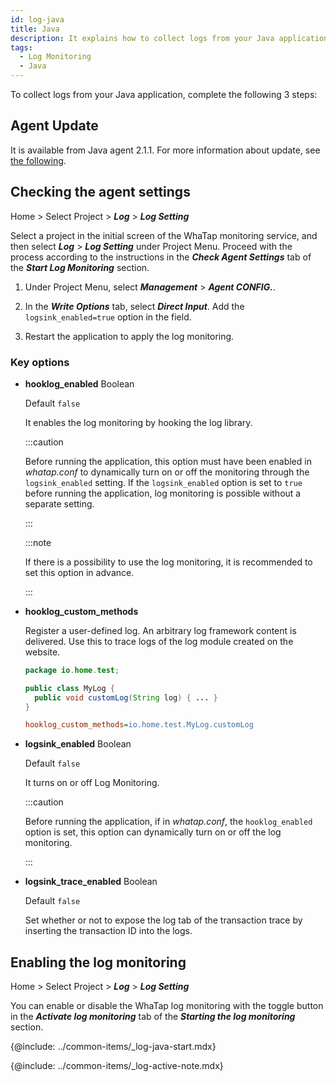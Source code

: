 ```yaml
---
id: log-java
title: Java
description: It explains how to collect logs from your Java application.
tags:
  - Log Monitoring
  - Java
---
```


To collect logs from your Java application, complete the following 3 steps:

## Agent Update

It is available from Java agent 2.1.1. For more information about update, see [the following](../java/update-agent).

## Checking the agent settings

Home > Select Project > **_Log_** > **_Log Setting_**

Select a project in the initial screen of the WhaTap monitoring service, and then select **_Log_** > **_Log Setting_** under Project Menu. Proceed with the process according to the instructions in the **_Check Agent Settings_** tab of the **_Start Log Monitoring_** section.

1.  Under Project Menu, select **_Management_** > **_Agent CONFIG._**.

2.  In the **_Write Options_** tab, select **_Direct Input_**. Add the `logsink_enabled=true` option in the field. 

    <ImgLang img='log-agent-conf.png' desc='Agent log configuration'/>

3.  Restart the application to apply the log monitoring.

### Key options

-   **hooklog_enabled** <span class='type'>Boolean</span>

    Default `false`

    It enables the log monitoring by hooking the log library.  

    :::caution

    Before running the application, this option must have been enabled in _whatap.conf_ to dynamically turn on or off the monitoring through the `logsink_enabled` setting.
    If the `logsink_enabled` option is set to `true` before running the application, log monitoring is possible without a separate setting.

    :::

    :::note

    If there is a possibility to use the log monitoring, it is recommended to set this option in advance.

    :::

-   **hooklog_custom_methods**

    Register a user-defined log. An arbitrary log framework content is delivered. Use this to trace logs of the log module created on the website.

    ```java title='Java'
    package io.home.test;

    public class MyLog {  
      public void customLog(String log) { ... }
    }
    ```

    ```ini title='whatap.conf'
    hooklog_custom_methods=io.home.test.MyLog.customLog
    ```

-   **logsink_enabled** <span class='type'>Boolean</span>

    Default `false`

    It turns on or off Log Monitoring.

    :::caution

    Before running the application, if in _whatap.conf_, the `hooklog_enabled` option is set, this option can dynamically turn on or off the log monitoring.

    :::

-   **logsink_trace_enabled** <span class='type'>Boolean</span>

    Default `false`

    Set whether or not to expose the log tab of the transaction trace by inserting the transaction ID into the logs.  

## Enabling the log monitoring

Home > Select Project > **_Log_** > **_Log Setting_**

You can enable or disable the WhaTap log monitoring with the toggle button in the **_Activate log monitoring_** tab of the **_Starting the log monitoring_** section.

{@include: ../common-items/_log-java-start.mdx}

{@include: ../common-items/_log-active-note.mdx}
